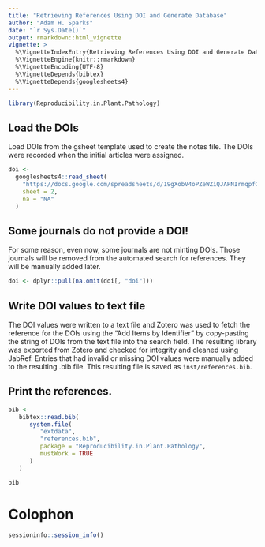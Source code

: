 ```yaml
---
title: "Retrieving References Using DOI and Generate Database"
author: "Adam H. Sparks"
date: "`r Sys.Date()`"
output: rmarkdown::html_vignette
vignette: >
  %\VignetteIndexEntry{Retrieving References Using DOI and Generate Database}
  %\VignetteEngine{knitr::rmarkdown}
  %\VignetteEncoding{UTF-8}
  %\VignetteDepends{bibtex}
  %\VignetteDepends{googlesheets4}
---
```


```r
library(Reproducibility.in.Plant.Pathology)
```

## Load the DOIs

Load DOIs from the gsheet template used to create the notes file.
The DOIs were recorded when the initial articles were assigned.

```r
doi <-
  googlesheets4::read_sheet(
    "https://docs.google.com/spreadsheets/d/19gXobV4oPZeWZiQJAPNIrmqpfGQtpapXWcSxaXRw1-M/edit#gid=1579463541",
    sheet = 2,
    na = "NA"
  )
```

## Some journals do not provide a DOI!

For some reason, even now, some journals are not minting DOIs.
Those journals will be removed from the automated search for references.
They will be manually added later.

```r
doi <- dplyr::pull(na.omit(doi[, "doi"]))
```

## Write DOI values to text file

The DOI values were written to a text file and Zotero was used to fetch the reference for the DOIs using the "Add Items by Identifier" by copy-pasting the string of DOIs from the text file into the search field.
The resulting library was exported from Zotero and checked for integrity and cleaned using JabRef.
Entries that had invalid or missing DOI values were manually added to the resulting .bib file.
This resulting file is saved as `inst/references.bib`.

## Print the references.

```r
bib <-
   bibtex::read.bib(
      system.file(
         "extdata",
         "references.bib",
         package = "Reproducibility.in.Plant.Pathology",
         mustWork = TRUE
      )
   )

bib
```

# Colophon
```r
sessioninfo::session_info()
```
